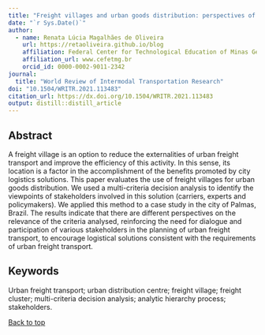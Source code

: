```yaml
---
title: "Freight villages and urban goods distribution: perspectives of freight transport operators, experts, and policymakers from multi-criteria decision analysis"
date: "`r Sys.Date()`"
author:
  - name: Renata Lúcia Magalhães de Oliveira
    url: https://retaoliveira.github.io/blog
    affiliation: Federal Center for Technological Education of Minas Gerais
    affiliation_url: www.cefetmg.br
    orcid_id: 0000-0002-9011-2342
journal: 
  title: "World Review of Intermodal Transportation Research"
doi: "10.1504/WRITR.2021.113483"
citation_url: https://dx.doi.org/10.1504/WRITR.2021.113483
output: distill::distill_article
---
```


<link rel="stylesheet" href="academicons-1.9.1/css/academicons.min.css"/>

## Abstract

A freight village is an option to reduce the externalities of urban freight transport and improve the efficiency of this activity. In this sense, its location is a factor in the accomplishment of the benefits promoted by city logistics solutions. This paper evaluates the use of freight villages for urban goods distribution. We used a multi-criteria decision analysis to identify the viewpoints of stakeholders involved in this solution (carriers, experts and policymakers). We applied this method to a case study in the city of Palmas, Brazil. The results indicate that there are different perspectives on the relevance of the criteria analysed, reinforcing the need for dialogue and participation of various stakeholders in the planning of urban freight transport, to encourage logistical solutions consistent with the requirements of urban freight transport.

## Keywords
Urban freight transport; urban distribution centre; freight village; freight cluster; multi-criteria decision analysis; analytic hierarchy process; stakeholders.

<a href="#top">Back to top</a>